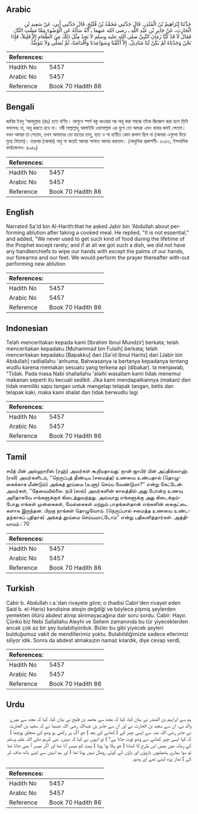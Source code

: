 ## Arabic


<div dir="rtl" lang="ar" style={{fontSize:'larger',backgroundColor:'#f8f9fa',padding:20}}>
حَدَّثَنَا إِبْرَاهِيمُ بْنُ الْمُنْذِرِ، قَالَ حَدَّثَنِي مُحَمَّدُ بْنُ فُلَيْحٍ، قَالَ حَدَّثَنِي أَبِي، عَنْ سَعِيدِ بْنِ الْحَارِثِ، عَنْ جَابِرِ بْنِ عَبْدِ اللَّهِ ـ رضى الله عنهما ـ أَنَّهُ سَأَلَهُ عَنِ الْوُضُوءِ مِمَّا مَسَّتِ النَّارُ، فَقَالَ لاَ قَدْ كُنَّا زَمَانَ النَّبِيِّ صلى الله عليه وسلم لاَ نَجِدُ مِثْلَ ذَلِكَ مِنَ الطَّعَامِ إِلاَّ قَلِيلاً، فَإِذَا نَحْنُ وَجَدْنَاهُ لَمْ يَكُنْ لَنَا مَنَادِيلُ، إِلاَّ أَكُفَّنَا وَسَوَاعِدَنَا وَأَقْدَامَنَا، ثُمَّ نُصَلِّي وَلاَ نَتَوَضَّأُ‏.‏
</div>
<div style={{backgroundColor:'#f8f9fa',padding:20, marginBottom: 10}}><table> <thead> <tr> <th>References:</th> <th></th> </tr> </thead> <tbody><tr><td>Hadith No</td><td>5457</td></tr><tr><td>Arabic No</td><td>5457</td></tr><tr><td>Reference</td><td>Book 70 Hadith 86</td></tr></tbody></table></div>

## Bengali


<div dir="ltr" lang="bn" style={{fontSize:'larger',backgroundColor:'#f8f9fa',padding:20}}>
জাবির ইবনু ‘আবদুল্লাহ (রাঃ) হতে বর্ণিত। আগুনে স্পর্শ বস্তু খাওয়ার পর অযূ করা সম্বন্ধে তাঁকে জিজ্ঞেস করা হলে তিনি বললেনঃ না, অযূ করতে হবে না। নবী সাল্লাল্লাহু আলাইহি ওয়াসাল্লাম এর যুগে তো আমরা এমন খাবার কমই পেতাম। যখন আমরা তা পেতাম, তখন আমাদের তো হাতের তালু, হাত ও পা ব্যতীত কোন রুমাল ছিল না (আমরা এগুলো দিয়ে মুছে নিতাম)। তারপর (আবার) অযু না করেই আমরা সালাত আদায় করতাম। (আধুনিক প্রকাশনী- ৫০৫৩, ইসলামিক ফাউন্ডেশন- ৪৯৪৯)
</div>
<div style={{backgroundColor:'#f8f9fa',padding:20, marginBottom: 10}}><table> <thead> <tr> <th>References:</th> <th></th> </tr> </thead> <tbody><tr><td>Hadith No</td><td>5457</td></tr><tr><td>Arabic No</td><td>5457</td></tr><tr><td>Reference</td><td>Book 70 Hadith 86</td></tr></tbody></table></div>

## English


<div dir="ltr" lang="en" style={{fontSize:'larger',backgroundColor:'#f8f9fa',padding:20}}>
Narrated Sa'id bin Al-Harith:that he asked Jabir bin 'Abdullah about performing ablution after taking a cooked meal. He replied, "It is not essential," and added, "We never used to get such kind of food during the lifetime of the Prophet except rarely; and if at all we got such a dish, we did not have any handkerchiefs to wipe our hands with except the palms of our hands, our forearms and our feet. We would perform the prayer thereafter with-out performing new ablution
</div>
<div style={{backgroundColor:'#f8f9fa',padding:20, marginBottom: 10}}><table> <thead> <tr> <th>References:</th> <th></th> </tr> </thead> <tbody><tr><td>Hadith No</td><td>5457</td></tr><tr><td>Arabic No</td><td>5457</td></tr><tr><td>Reference</td><td>Book 70 Hadith 86</td></tr></tbody></table></div>

## Indonesian


<div dir="ltr" lang="id" style={{fontSize:'larger',backgroundColor:'#f8f9fa',padding:20}}>
Telah menceritakan kepada kami [Ibrahim Ibnul Mundzir] berkata; telah menceritakan kepadaku [Muhammad bin Fulaih] berkata; telah menceritakan kepadaku [Bapakku] dari [Sa'id Ibnul Harits] dari [Jabir bin Abdullah] radliallahu 'anhuma, Bahwasanya ia bertanya kepadanya tentang wudlu karena memakan sesuatu yang terkena api (dibakar). Ia menjawab, "Tidak. Pada masa Nabi shallallahu 'alaihi wasallam kami tidak menemui makanan seperti itu kecuali sedikit. Jika kami mendapatkannya (makan) dan tidak memiliki sapu tangan untuk mengelap telapak tangan, betis dan telapak kaki, maka kami shalat dan tidak berwudlu lagi
</div>
<div style={{backgroundColor:'#f8f9fa',padding:20, marginBottom: 10}}><table> <thead> <tr> <th>References:</th> <th></th> </tr> </thead> <tbody><tr><td>Hadith No</td><td>5457</td></tr><tr><td>Arabic No</td><td>5457</td></tr><tr><td>Reference</td><td>Book 70 Hadith 86</td></tr></tbody></table></div>

## Tamil


<div dir="ltr" lang="ta" style={{fontSize:'larger',backgroundColor:'#f8f9fa',padding:20}}>
சயீத் பின் அல்ஹாரிஸ் (ரஹ்) அவர்கள் கூறியதாவது: நான் ஜாபிர் பின் அப்தில்லாஹ் (ரலி) அவர்களிடம், ‘‘நெருப்புத் தீண்டிய (சமைத்த) உணவை உண்பதால் (தொழுகைக்காக மீண்டும்) அங்கத் தூய்மை (உளூ) செய்ய வேண்டுமா?” என்று கேட்டேன். அவர்கள், ‘‘தேவையில்லை. நபி (ஸல்) அவர்களின் காலத்தில் அது போன்ற உணவு அரிதாகவே எங்களுக்குக் கிடைத்துவந்தது. அவ்வாறு எங்களுக்கு அது கிடைக்கும்போது எங்கள் முன்கைகள், மேல்கைகள் மற்றும் பாதங்கள்தான் எங்களின் கைகுட்டை களாக இருந்தன. பிறகு நாங்கள் தொழுவோம். (நெருப்பால் சமைத்த உணவை உண்டதற்காகப் புதிதாக) அங்கத் தூய்மை செய்யமாட்டோம்” என்று பதிலளித்தார்கள். அத்தியாயம் : 70
</div>
<div style={{backgroundColor:'#f8f9fa',padding:20, marginBottom: 10}}><table> <thead> <tr> <th>References:</th> <th></th> </tr> </thead> <tbody><tr><td>Hadith No</td><td>5457</td></tr><tr><td>Arabic No</td><td>5457</td></tr><tr><td>Reference</td><td>Book 70 Hadith 86</td></tr></tbody></table></div>

## Turkish


<div dir="ltr" lang="tr" style={{fontSize:'larger',backgroundColor:'#f8f9fa',padding:20}}>
Cabir b. Abdullah r.a.'dan rivayete göre; o (hadisi Cabir'den rivayet eden Said b. el-Haris) kendisine ateşin değdiği ve böylece pişmiş şeylerden yemekten ötürü abdest alınıp alınmayacağına dair soru sordu. Cabir: Hayır. Çünkü biz Nebi Sallallahu Aleyhi ve Sellem zamanında bu tür yiyeceklerden ancak çok az bir şey bulabiliyorduk. Bizler bu gibi yiyecek şeyleri bulduğumuz vakit de mendillerimiz yoktu. Bulabildiğimizle sadece ellerimizi siliyor idik. Sonra da abdest almaksızın namaz kılardık, diye cevap verdL
</div>
<div style={{backgroundColor:'#f8f9fa',padding:20, marginBottom: 10}}><table> <thead> <tr> <th>References:</th> <th></th> </tr> </thead> <tbody><tr><td>Hadith No</td><td>5457</td></tr><tr><td>Arabic No</td><td>5457</td></tr><tr><td>Reference</td><td>Book 70 Hadith 86</td></tr></tbody></table></div>

## Urdu


<div dir="rtl" lang="ur" style={{fontSize:'larger',backgroundColor:'#f8f9fa',padding:20}}>
ہم سے ابراہیم بن المنذر نے بیان کیا، کہا کہ مجھ سے محمد بن فلیح نے بیان کیا، کہا کہ مجھ سے میرے والد نے، ان سے سعید بن الحارث نے اور ان سے جابر بن عبداللہ رضی اللہ عنہما نے کہ سعید بن الحارث نے جابر رضی اللہ عنہ سے ایسی چیز کے ( کھانے کے بعد ) جو آگ پر رکھی ہو وضو کے متعلق پوچھا ( کہ کیا ایسی چیز کھانے سے وضو ٹوٹ جاتا ہے؟ ) تو انہوں نے کہا کہ نہیں۔ نبی کریم صلی اللہ علیہ وسلم کے زمانہ میں ہمیں اس طرح کا کھانا ( جو پکا ہوا ہوتا ) بہت کم میسر آتا تھا اور اگر میسر آ بھی جاتا تھا تو سوا ہماری ہتھیلیوں بازوؤں اور پاؤں کے کوئی رومال نہیں ہوتا تھا ( اور ہم انہیں سے اپنے ہاتھ صاف کر کے ) نماز پڑھ لیتے تھے اور وضو۔
</div>
<div style={{backgroundColor:'#f8f9fa',padding:20, marginBottom: 10}}><table> <thead> <tr> <th>References:</th> <th></th> </tr> </thead> <tbody><tr><td>Hadith No</td><td>5457</td></tr><tr><td>Arabic No</td><td>5457</td></tr><tr><td>Reference</td><td>Book 70 Hadith 86</td></tr></tbody></table></div>